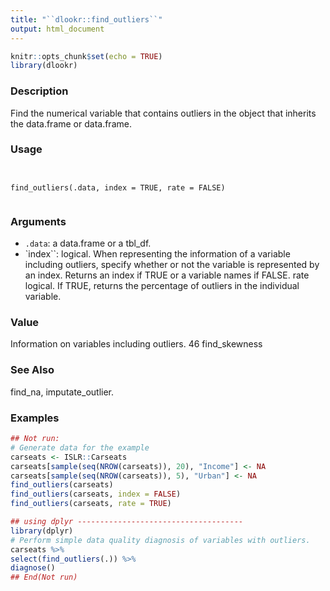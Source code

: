 ```yaml
---
title: "``dlookr::find_outliers``"
output: html_document
---
```


```r
knitr::opts_chunk$set(echo = TRUE)
library(dlookr)
```



### Description 

Find the numerical variable that contains outliers in the object that inherits the data.frame or data.frame.

### Usage 
<pre><code>

find_outliers(.data, index = TRUE, rate = FALSE)

</code></pre>
### Arguments
 
* ``.data``: a data.frame or a tbl_df.
* `index``:  logical. When representing the information of a variable including outliers,
specify whether or not the variable is represented by an index. Returns an index
if TRUE or a variable names if FALSE.
rate logical. If TRUE, returns the percentage of outliers in the individual variable.

### Value 

Information on variables including outliers.
46 find_skewness

### See Also
 
find_na, imputate_outlier.

### Examples
```r

## Not run:
# Generate data for the example
carseats <- ISLR::Carseats
carseats[sample(seq(NROW(carseats)), 20), "Income"] <- NA
carseats[sample(seq(NROW(carseats)), 5), "Urban"] <- NA
find_outliers(carseats)
find_outliers(carseats, index = FALSE)
find_outliers(carseats, rate = TRUE)
```

```r
## using dplyr -------------------------------------
library(dplyr)
# Perform simple data quality diagnosis of variables with outliers.
carseats %>%
select(find_outliers(.)) %>%
diagnose()
## End(Not run)
```